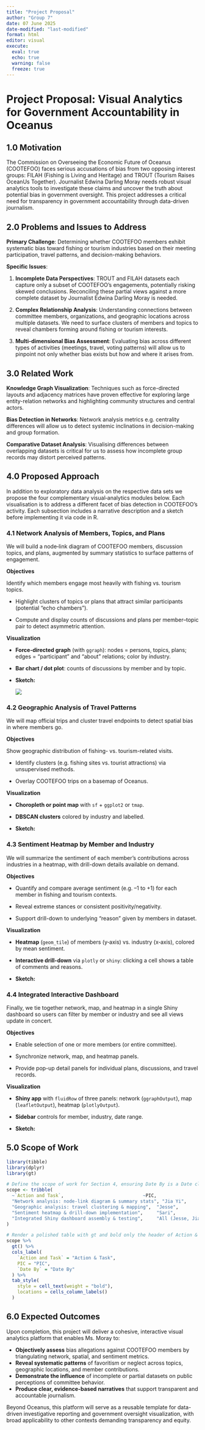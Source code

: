 ```yaml
---
title: "Project Proposal"
author: "Group 7"
date: 07 June 2025
date-modified: "last-modified"
format: html
editor: visual
execute:
  eval: true
  echo: true
  warning: false
  freeze: true
---
```


# Project Proposal: Visual Analytics for Government Accountability in Oceanus

## 1.0 Motivation

The Commission on Overseeing the Economic Future of Oceanus (COOTEFOO) faces serious accusations of bias from two opposing interest groups: FILAH (Fishing is Living and Heritage) and TROUT (Tourism Raises OceanUs Together). Journalist Edwina Darling Moray needs robust visual analytics tools to investigate these claims and uncover the truth about potential bias in government oversight. This project addresses a critical need for transparency in government accountability through data-driven journalism.

## 2.0 Problems and Issues to Address

**Primary Challenge**: Determining whether COOTEFOO members exhibit systematic bias toward fishing or tourism industries based on their meeting participation, travel patterns, and decision-making behaviors.

**Specific Issues**:

1.  **Incomplete Data Perspectives**: TROUT and FILAH datasets each capture only a subset of COOTEFOO's engagements, potentially risking skewed conclusions. Reconciling these partial views against a more complete dataset by Journalist Edwina Darling Moray is needed.

2.  **Complex Relationship Analysis**: Understanding connections between committee members, organizations, and geographic locations across multiple datasets. We need to surface clusters of members and topics to reveal chambers forming around fishing or tourism interests.

3.  **Multi-dimensional Bias Assessment**: Evaluating bias across different types of activities (meetings, travel, voting patterns) will allow us to pinpoint not only whether bias exists but how and where it arises from.

## 3.0 Related Work

**Knowledge Graph Visualization**: Techniques such as force-directed layouts and adjacency matrices have proven effective for exploring large entity-relation networks and highlighting community structures and central actors.

**Bias Detection in Networks**: Network analysis metrics e.g. centrality differences will allow us to detect systemic inclinations in decision-making and group formation.

**Comparative Dataset Analysis**: Visualising differences between overlapping datasets is critical for us to assess how incomplete group records may distort perceived patterns.

## 4.0 Proposed Approach

In addition to exploratory data analysis on the respective data sets we propose the four complementary visual‐analytics modules below. Each visualisation is to address a different facet of bias detection in COOTEFOO’s activity. Each subsection includes a narrative description and a sketch before implementing it via code in R.

### 4.1 Network Analysis of Members, Topics, and Plans

We will build a node‐link diagram of COOTEFOO members, discussion topics, and plans, augmented by summary statistics to surface patterns of engagement.

**Objectives**

Identify which members engage most heavily with fishing vs. tourism topics.

-   Highlight clusters of topics or plans that attract similar participants (potential “echo chambers”).

-   Compute and display counts of discussions and plans per member–topic pair to detect asymmetric attention.

**Visualization**

-   **Force‐directed graph** (with `ggraph`): nodes = persons, topics, plans; edges = “participant” and “about” relations; color by industry.

-   **Bar chart / dot plot**: counts of discussions by member and by topic.

-   **Sketch:**

    ![](images/clipboard-396038532.png)

### 4.2 Geographic Analysis of Travel Patterns

We will map official trips and cluster travel endpoints to detect spatial bias in where members go.

**Objectives**

Show geographic distribution of fishing- vs. tourism-related visits.

-    Identify clusters (e.g. fishing sites vs. tourist attractions) via unsupervised methods.

-   Overlay COOTEFOO trips on a basemap of Oceanus.

**Visualization**

-   **Choropleth or point map** with `sf` + `ggplot2` or `tmap`.

-    **DBSCAN clusters** colored by industry and labelled.

-   **Sketch:**

### 4.3 Sentiment Heatmap by Member and Industry

We will summarize the sentiment of each member’s contributions across industries in a heatmap, with drill-down details available on demand.

**Objectives**

-    Quantify and compare average sentiment (e.g. –1 to +1) for each member in fishing and tourism contexts.

-    Reveal extreme stances or consistent positivity/negativity.

-    Support drill-down to underlying “reason” given by members in dataset.

**Visualization**

-   **Heatmap** (`geom_tile`) of members (y‐axis) vs. industry (x‐axis), colored by mean sentiment.

-   **Interactive drill-down** via `plotly` or `shiny`: clicking a cell shows a table of comments and reasons.

-   **Sketch:**

### 4.4 Integrated Interactive Dashboard

Finally, we tie together network, map, and heatmap in a single Shiny dashboard so users can filter by member or industry and see all views update in concert.

**Objectives**

-   Enable selection of one or more members (or entire committee).

-    Synchronize network, map, and heatmap panels.

-    Provide pop-up detail panels for individual plans, discussions, and travel records.

**Visualization**

-    **Shiny app** with `fluidRow` of three panels: network (`ggraphOutput`), map (`leafletOutput`), heatmap (`plotlyOutput`).

-    **Sidebar** controls for member, industry, date range.

-   **Sketch:**

## 5.0 Scope of Work

```r

library(tibble)
library(dplyr)
library(gt)

# Define the scope of work for Section 4, ensuring Date By is a Date class
scope <- tribble(
  ~`Action and Task`,                             ~PIC,                           ~`Date By`,
  "Network analysis: node-link diagram & summary stats", "Jia Yi",                    as.Date("2025-06-14"),
  "Geographic analysis: travel clustering & mapping",  "Jesse",                    as.Date("2025-06-14"),
  "Sentiment heatmap & drill-down implementation",     "Sari",                      as.Date("2025-06-14"),
  "Integrated Shiny dashboard assembly & testing",     "All (Jesse, Jia Yi, Sari)", as.Date("2025-06-18")
)

# Render a polished table with gt and bold only the header of Action & Task
scope %>%
  gt() %>%
  cols_label(
    `Action and Task` = "Action & Task",
    PIC = "PIC",
    `Date By` = "Date By"
  ) %>%
  tab_style(
    style = cell_text(weight = "bold"),
    locations = cells_column_labels()
  )


```

## 6.0 Expected Outcomes

Upon completion, this project will deliver a cohesive, interactive visual analytics platform that enables Ms. Moray to:

-   **Objectively assess** bias allegations against COOTEFOO members by triangulating network, spatial, and sentiment metrics.
-   **Reveal systematic patterns** of favoritism or neglect across topics, geographic locations, and member contributions.
-   **Demonstrate the influence** of incomplete or partial datasets on public perceptions of committee behavior.
-   **Produce clear, evidence-based narratives** that support transparent and accountable journalism.

Beyond Oceanus, this platform will serve as a reusable template for data-driven investigative reporting and government oversight visualization, with broad applicability to other contexts demanding transparency and equity.
